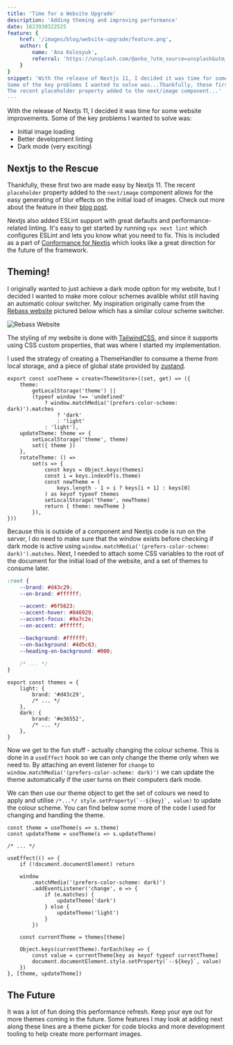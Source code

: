 ```yaml
---
title: 'Time for a Website Upgrade'
description: 'Adding theming and improving performance'
date: 1623930322525
feature: {
    href: '/images/blog/website-upgrade/feature.png',
    author: {
        name: 'Ana Kolosyuk',
        referral: 'https://unsplash.com/@anko_?utm_source=unsplash&utm_medium=referral&utm_content=creditCopyText'
    }
}
snippet: 'With the release of Nextjs 11, I decided it was time for some website improvements.
Some of the key problems I wanted to solve was...Thankfully, these first two are made easy by Nextjs 11. 
The recent placeholder property added to the next/image component...'
---
```


With the release of Nextjs 11, I decided it was time for some website improvements.
Some of the key problems I wanted to solve was:

-   Initial image loading
-   Better development linting
-   Dark mode (very exciting)

## Nextjs to the Rescue

Thankfully, these first two are made easy by Nextjs 11. The recent `placeholder` property
added to the `next/image` component allows for the easy generating of blur effects on the
initial load of images. Check out more about the feature in their [blog post](https://nextjs.org/blog/next-11#image-placeholders).

Nextjs also added ESLint support with great defaults and performance-related linting.
It's easy to get started by running `npx next lint` which configures ESLint and lets you know
what you need to fix. This is included as a part of [Conformance for Nextjs](https://nextjs.org/blog/next-11#conformance)
which looks like a great direction for the future of the framework.

## Theming!

I originally wanted to just achieve a dark mode option for my website, but I decided
I wanted to make more colour schemes avalible whilst still having an automatic colour switcher.
My inspiration originally came from the [Rebass website](https://rebassjs.org/) pictured below which
has a similar colour scheme switcher.

![Rebass Website](/images/blog/website-upgrade/rebassjs.png)

The styling of my website is done with [TailwindCSS](https://tailwindcss.com/), and since it supports using CSS custom properties, that
was where I started my implementation.

I used the strategy of creating a ThemeHandler to consume a theme from local storage, and a piece of global state
provided by [zustand](https://github.com/pmndrs/zustand).

```tsx
export const useTheme = create<ThemeStore>((set, get) => ({
    theme:
        getLocalStorage('theme') ||
        (typeof window !== 'undefined'
            ? window.matchMedia('(prefers-color-scheme: dark)').matches
                ? 'dark'
                : 'light'
            : 'light'),
    updateTheme: theme => {
        setLocalStorage('theme', theme)
        set({ theme })
    },
    rotateTheme: () =>
        set(s => {
            const keys = Object.keys(themes)
            const i = keys.indexOf(s.theme)
            const newTheme = (
                keys.length - 1 > i ? keys[i + 1] : keys[0]
            ) as keyof typeof themes
            setLocalStorage('theme', newTheme)
            return { theme: newTheme }
        }),
}))
```

Because this is outside of a component and Nextjs code is run on the server, I do need to make sure that
the window exists before checking if dark mode is active using `window.matchMedia('(prefers-color-scheme: dark)').matches`. Next, I
needed to attach some CSS variables to the root of the document for the initial load of the website,
and a set of themes to consume later.

```css
:root {
    --brand: #d43c29;
    --on-brand: #ffffff;

    --accent: #6f5623;
    --accent-hover: #846929;
    --accent-focus: #9a7c2e;
    --on-accent: #ffffff;

    --background: #ffffff;
    --on-background: #4d5c63;
    --heading-on-background: #000;

    /* ... */
}
```

```tsx
export const themes = {
    light: {
        brand: '#d43c29',
        /* ... */
    },
    dark: {
        brand: '#e36552',
        /* ... */
    },
}
```

Now we get to the fun stuff - actually changing the colour scheme. This is done in a `useEffect` hook
so we can only change the theme only when we need to. By attaching an event listener for `change`
to `window.matchMedia('(prefers-color-scheme: dark)')` we can update the theme automatically if the user
turns on their computers dark mode.

We can then use our theme object to get the set of colours we need to apply and utilise `` /*...*/ style.setProperty(`--${key}`, value) ``
to update the colour scheme. You can find below some more of the code I used for changing and handling the theme.

```tsx
const theme = useTheme(s => s.theme)
const updateTheme = useTheme(s => s.updateTheme)

/* ... */

useEffect(() => {
    if (!document.documentElement) return

    window
        .matchMedia('(prefers-color-scheme: dark)')
        .addEventListener('change', e => {
            if (e.matches) {
                updateTheme('dark')
            } else {
                updateTheme('light')
            }
        })

    const currentTheme = themes[theme]

    Object.keys(currentTheme).forEach(key => {
        const value = currentTheme[key as keyof typeof currentTheme]
        document.documentElement.style.setProperty(`--${key}`, value)
    })
}, [theme, updateTheme])
```

## The Future

It was a lot of fun doing this performance refresh. Keep your eye out
for more themes coming in the future. Some features I may look at adding next
along these lines are a theme picker for code blocks and more development tooling to
help create more performant images.
